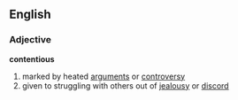 ==English==
===Adjective===
'''contentious''' 
#marked by heated [[argument]]s or [[controversy]]
#given to struggling with others out of [[jealousy]] or [[discord]]